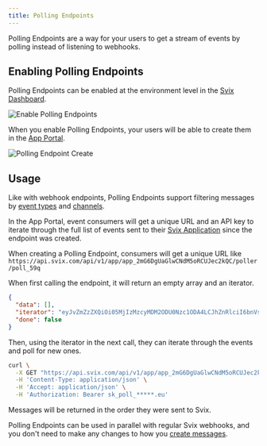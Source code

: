 ```yaml
---
title: Polling Endpoints
---
```


Polling Endpoints are a way for your users to get a stream of events by polling instead of listening to webhooks.

## Enabling Polling Endpoints

Polling Endpoints can be enabled at the environment level in the [Svix Dashboard](https://dashboard.svix.com/settings/organization/general-settings). 

![Enable Polling Endpoints](./img/polling-endpoint-setting.png)


When you enable Polling Endpoints, your users will be able to create them in the [App Portal](/app-portal).


![Polling Endpoint Create](./img/polling-endpoint-create.png)

## Usage
Like with webhook endpoints, Polling Endpoints support filtering messages by [event types](/event-types) and [channels](/channels).

In the App Portal, event consumers will get a unique URL and an API key to iterate through the full list of events sent to their [Svix Application](/overview#consumer-applications) since the endpoint was created.

When creating a Polling Endpoint, consumers will get a unique URL like `https://api.svix.com/api/v1/app/app_2mG6DgUaGlwCNdM5oRCUJec2kQC/poller/poll_59q`

When first calling the endpoint, it will return an empty array and an iterator.

```json
{
  "data": [],
  "iterator": "eyJvZmZzZXQiOi05MjIzMzcyMDM2ODU0Nzc1ODA4LCJhZnRlciI6bnVsbH0",
  "done": false
}
```

Then, using the iterator in the next call, they can iterate through the events and poll for new ones.

```bash
curl \
  -X GET "https://api.svix.com/api/v1/app/app_2mG6DgUaGlwCNdM5oRCUJec2kQC/poller/poll_59q?iterator=eyJv..." \
  -H 'Content-Type: application/json' \
  -H 'Accept: application/json' \
  -H 'Authorization: Bearer sk_poll_*****.eu'
```

Messages will be returned in the order they were sent to Svix.

Polling Endpoints can be used in parallel with regular Svix webhooks, and you don't need to make any changes to how you [create messages](/quickstart#send-a-message).

